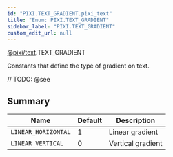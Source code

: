 ```yaml
---
id: "PIXI.TEXT_GRADIENT.pixi_text"
title: "Enum: PIXI.TEXT_GRADIENT"
sidebar_label: "PIXI.TEXT_GRADIENT"
custom_edit_url: null
---
```


[@pixi/text](../modules/pixi_text).TEXT_GRADIENT


Constants that define the type of gradient on text.



// TODO: @see

        

## Summary
| Name                           | Default | Description       |
| ------------------------------ | ------- | ----------------- |
| <code>LINEAR_HORIZONTAL</code> | 1       | Linear gradient   |
| <code>LINEAR_VERTICAL</code>   | 0       | Vertical gradient |

    